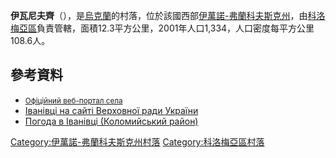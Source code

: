 {{coord|48|34|33|N|24|50|33|E|scale:30000|display=title}}

'''伊瓦尼夫齊'''（{{lang-uk|Іванівці}}），是[[烏克蘭|烏克蘭]]的村落，位於該國西部[[伊萬諾-弗蘭科夫斯克州|伊萬諾-弗蘭科夫斯克州]]，由[[科洛梅亞區|科洛梅亞區]]負責管轄，面積12.3平方公里，2001年人口1,334，人口密度每平方公里108.6人。

==參考資料==
* [https://web.archive.org/web/20140516200751/http://ivanivci.if.ua/ <small>Офіційний веб-портал села</small>]
* [http://w1.c1.rada.gov.ua/pls/z7502/A005?rdat1=08.12.2011&rf7571=41937 Іванівці на сайті Верховної ради України]{{dead link|date=2017年11月 |bot=InternetArchiveBot |fix-attempted=yes }}
* [http://rp5.ua/143768/ua Погода в Іванівці (Коломийський район)]

{{DEFAULTSORT:Іванівці}}
[[Category:伊萬諾-弗蘭科夫斯克州村落|Category:伊萬諾-弗蘭科夫斯克州村落]]
[[Category:科洛梅亞區村落|Category:科洛梅亞區村落]]


{{IvanoFrankivsk-geo-stub}}